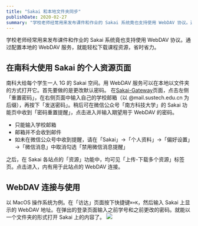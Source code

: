 ```yaml
---
title: "Sakai 和本地文件夹同步"
publishDate: 2020-02-27
summary: "学校老师经常用来发布课件和作业的 Sakai 系统竟也支持使用 WebDAV 协议。通过配置本地的 WebDAV 服务，就能轻松下载课程资源，省时省力。"
---
```


学校老师经常用来发布课件和作业的 Sakai 系统竟也支持使用 WebDAV 协议。通过配置本地的 WebDAV 服务，就能轻松下载课程资源，省时省力。

## 在南科大使用 Sakai 的个人资源页面

南科大给每个学生一人 1G 的 Sakai 空间。用 WebDAV 服务可以在本地以文件夹的方式打开它。首先要做的是更改默认密码。
在[Sakai-Gateway](https://sakai.sustech.edu.cn/portal/site/!gateway)页面，点击左侧「重置密码」，在右侧页面中输入自己的学校邮箱（以 @mail.sustech.edu.cn 为后缀），再按下「发送密码」。稍后可在微信公众号「南方科技大学」的 Sakai 功能页中收到「密码重置提醒」，点击进入并输入期望用于 WebDAV 的密码。

- 只能输入学校邮箱
- 邮箱并不会收到邮件
- 如未在微信公众号中收到提醒，请在「Sakai」→「个人资料」→「偏好设置」→「微信消息」中取消勾选「禁用微信消息提醒」

之后，在 Sakai 各站点的「资源」功能中，均可见「上传-下载多个资源」标签页。点击进入，内有用于此站点的 WebDAV 连接。

## WebDAV 连接与使用

以 MacOS 操作系统为例。在「访达」页面按下快捷键`⌘+K`，然后输入 Sakai 上显示的 WebDAV 地址。在弹出的登录页面输入之前学号和之前更改的密码。就能以一个文件夹的形式打开 Sakai 上的内容了。
![](images/GLI9zeFc7rWfOhb.jpg)
